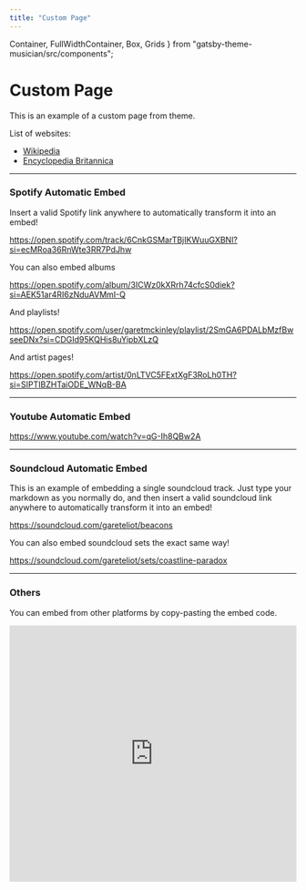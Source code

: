 ```yaml
---
title: "Custom Page"
---
```


  Container,
  FullWidthContainer,
  Box,
  Grids
} from "gatsby-theme-musician/src/components";


<Container>

# Custom Page

This is an example of a custom page from theme.

List of websites:

- [Wikipedia](https://wikipedia.org)
- [Encyclopedia Britannica](https://www.britannica.com/)

---

### Spotify Automatic Embed

Insert a valid Spotify link anywhere to automatically transform it into an embed!

https://open.spotify.com/track/6CnkGSMarTBjIKWuuGXBNl?si=ecMRoa36RnWte3RR7PdJhw

You can also embed albums

https://open.spotify.com/album/3ICWz0kXRrh74cfcS0diek?si=AEK51ar4RI6zNduAVMmI-Q

And playlists!

https://open.spotify.com/user/garetmckinley/playlist/2SmGA6PDALbMzfBwseeDNx?si=CDGId95KQHis8uYipbXLzQ

And artist pages!

https://open.spotify.com/artist/0nLTVC5FExtXgF3RoLh0TH?si=SIPTIBZHTaiODE_WNqB-BA

---

### Youtube Automatic Embed

https://www.youtube.com/watch?v=qG-Ih8QBw2A

---

### Soundcloud Automatic Embed

This is an example of embedding a single soundcloud track. Just type your markdown as you normally do, and then insert a valid soundcloud link anywhere to automatically transform it into an embed!

https://soundcloud.com/gareteliot/beacons

You can also embed soundcloud sets the exact same way!

https://soundcloud.com/gareteliot/sets/coastline-paradox

---

### Others

You can embed from other platforms by copy-pasting the embed code.

<iframe
  allow="autoplay *; encrypted-media *;"
  frameborder="0"
  height="450"
  style="width:100%;max-width:660px;overflow:hidden;background:transparent;"
  sandbox="allow-forms allow-popups allow-same-origin allow-scripts allow-storage-access-by-user-activation allow-top-navigation-by-user-activation"
  src="https://embed.music.apple.com/us/playlist/midnight-city/pl.f494429097a74da48204a51b7f25901b"
/>

</Container>
